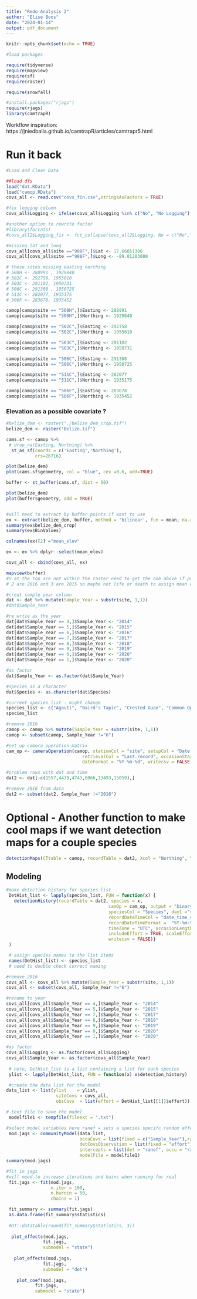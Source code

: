 ```yaml
---
title: "Redo Analysis 2"
author: "Elise Boos"
date: "2024-01-14"
output: pdf_document
---
```


```r
knitr::opts_chunk$set(echo = TRUE)
```

```r
#load packages

require(tidyverse)
require(mapview)
require(sf)
require(raster)

require(snowfall)

#install.packages("rjags")
require(rjags)
library(camtrapR)
```


Workflow inspiration: https://jniedballa.github.io/camtrapR/articles/camtrapr5.html

# Run it back
```r
#Load and Clean Data 

##load dfs
load("dat.RData")
load("camop.RData")
covs_all <- read.csv("covs_fin.csv",stringsAsFactors = TRUE)

#fix logging column
covs_all$Logging <- ifelse(covs_all$Logging %in% c("No", "No Logging"), "No", "Yes")

#another option to rewrite factor
#library(forcats)
#covs_all2$Logging_fix <- fct_collapse(covs_all2$Logging, No = c("No","No Logging"), Yes = c("Yes","Logging"))

#missing lat and long 
covs_all[covs_all$site =="908F",]$Lat <- 17.66851300
covs_all[covs_all$site =="908F",]$Long <- -89.01283000

```

```r
# these sites missing easting northing 
# 508H <- 288991 , 1929840
# 502C <- 292758, 1955010
# 503C <- 291102, 1950731
# 506C <- 291308 , 1950725
# 511C <- 282077, 1935175
# 506F <- 283678, 1935452

camop[camop$site == "508H",]$Easting <- 288991
camop[camop$site == "508H",]$Northing <- 1929840

camop[camop$site == "502C",]$Easting <- 292758
camop[camop$site == "502C",]$Northing <- 1955010

camop[camop$site == "503C",]$Easting <- 291102
camop[camop$site == "503C",]$Northing <- 1950731

camop[camop$site == "506C",]$Easting <- 291308
camop[camop$site == "506C",]$Northing <- 1950725

camop[camop$site == "511C",]$Easting <- 282077
camop[camop$site == "511C",]$Northing <- 1935175

camop[camop$site == "506F",]$Easting <- 283678
camop[camop$site == "506F",]$Northing <- 1935452
```


### Elevation as a possible covariate ?
```r
#belize_dem <- raster("./belize_dem_crop.tif")
belize_dem <- raster("Belize.tif")

cams.sf <- camop %>%
 # drop_na(Easting, Northing) %>%
  st_as_sf(coords = c('Easting','Northing'),
           crs=26716)

plot(belize_dem)
plot(cams.sf$geometry, col = "blue", cex =0.6, add=TRUE)

buffer <- st_buffer(cams.sf, dist = 50)

plot(belize_dem)
plot(buffer$geometry, add = TRUE)


#will need to extract by buffer points if want to use
ex <- extract(belize_dem, buffer, method = 'bilinear', fun = mean, na.rm = TRUE, df =TRUE, extract = TRUE)
summary(ex$belize_dem_crop)
summary(ex$BinValues)

colnames(ex)[2] ="mean_elev"

ex <- ex %>% dplyr::select(mean_elev)

covs_all <- cbind(covs_all, ex)

mapview(buffer)
#5 at the top are not within the raster need to get the one above if possible
# 2 are 2016 and 3 are 2015 so maybe not life or death to assign mean or guess lol 
```


```r
#creat sample year column
dat <- dat %>% mutate(Sample_Year = substr(site, 1,1))
#dat$Sample_Year

#re wrtie as the year
dat[dat$Sample_Year == 4,]$Sample_Year <- "2014"
dat[dat$Sample_Year == 5,]$Sample_Year <- "2015"
dat[dat$Sample_Year == 6,]$Sample_Year <- "2016"
dat[dat$Sample_Year == 7,]$Sample_Year <- "2017"
dat[dat$Sample_Year == 8,]$Sample_Year <- "2018"
dat[dat$Sample_Year == 9,]$Sample_Year <- "2019"
dat[dat$Sample_Year == 0,]$Sample_Year <- "2020"
dat[dat$Sample_Year == 1,]$Sample_Year <- "2020"

#as factor
dat$Sample_Year <- as.factor(dat$Sample_Year)
```

```r
#species as a character
dat$Species <- as.character(dat$Species)

#current species list - might change 
species_list <- c("Agouti", "Baird's Tapir", "Crested Guan", "Common Opossum", "Gray Fox", "Gray-headed Dove", "Great Curassow", "Jaguar", "Ocellated Turkey", "Ocelot", "Paca", "Puma", "Red Brocket Deer", "White-nosed Coati", "White-tailed Deer")
species_list

#remove 2016
camop <- camop %>% mutate(Sample_Year = substr(site, 1,1))
camop <- subset(camop, Sample_Year !="6")

#set up camera operation matrix
cam_op <- cameraOperation(camop, stationCol = "site", setupCol = "Date.Placement", 
                             retrievalCol = "Last.record", occasionStartTime = 0 , 
                             dateFormat = "%Y-%m-%d", writecsv = FALSE)

#problem rows with dat and time
dat2 <- dat[-c(1557,4439,4743,6066,13493,15059),]

#remove 2016 from data
dat2 <- subset(dat2, Sample_Year !="2016")
```

# Optional - Another function to make cool maps if we want detection maps for a couple species
```r
detectionMaps(CTtable = camop, recordTable = dat2, Xcol = "Northing", Ycol = "Easting", stationCol = "site", speciesCol = "Species", richnessPlot = T, speciesPlots = T, printLabels = T, plotR = T)

```

## Modeling

```r
#make detection history for species list 
 DetHist_list <- lapply(species_list, FUN = function(x) {
   detectionHistory(recordTable = dat2, species = x,
                                       camOp = cam_op, output = "binary", stationCol = "site", 
                                       speciesCol = "Species", day1 ="station", 
                                       recordDateTimeCol = "date_time_obs", 
                                       recordDateTimeFormat =  "%Y-%m-%d %H.%M", 
                                       timeZone = "UTC", occasionLength = 1, 
                                       includeEffort = TRUE, scaleEffort = FALSE, 
                                       writecsv = FALSE)}
 )

 # assign species names to the list items
 names(DetHist_list) <- species_list
 # need to double check correct naming

#remove 2016
covs_all <- covs_all %>% mutate(Sample_Year = substr(site, 1,1))
covs_all <- subset(covs_all, Sample_Year !="6")

#rename to year 
covs_all[covs_all$Sample_Year == 4,]$Sample_Year <- "2014"
covs_all[covs_all$Sample_Year == 5,]$Sample_Year <- "2015"
covs_all[covs_all$Sample_Year == 7,]$Sample_Year <- "2017"
covs_all[covs_all$Sample_Year == 8,]$Sample_Year <- "2018"
covs_all[covs_all$Sample_Year == 9,]$Sample_Year <- "2019"
covs_all[covs_all$Sample_Year == 0,]$Sample_Year <- "2020"
covs_all[covs_all$Sample_Year == 1,]$Sample_Year <- "2020"

#as factor
covs_all$Logging <- as.factor(covs_all$Logging)
covs_all$Sample_Year <- as.factor(covs_all$Sample_Year)
 
 # note, DetHist_list is a list containing a list for each species
 ylist <- lapply(DetHist_list, FUN = function(x) x$detection_history)

 #create the data list for the model
data_list <- list(ylist    = ylist,
                   siteCovs = covs_all,
                   obsCovs  = list(effort = DetHist_list[[1]]$effort)) 

# text file to save the model
 modelfile1 <- tempfile(fileext = ".txt")
```

```r
#select model variables here ranef = sets a species specifc random effect, fixed = is equal effect on all species 
 mod.jags <- communityModel(data_list,
                            occuCovs = list(fixed = c("Sample_Year"),ranef = c("Logging")),
                            detCovsObservation = list(fixed = "effort"),
                            intercepts = list(det = "ranef", occu = "ranef"),
                            modelFile = modelfile1)
summary(mod.jags)

#fit in jags
#will need to increase iterations and hains when running for real
 fit.jags <- fit(mod.jags,
                 n.iter = 100,
                 n.burnin = 50,
                 chains = 1)
``` 


```r
 fit_summary <- summary(fit.jags)
 as.data.frame(fit_summary$statistics)
 
 #DT::datatable(round(fit_summary$statistics, 3))
 
  plot_effects(mod.jags,
              fit.jags,
              submodel = "state")
  
   plot_effects(mod.jags,
              fit.jags,
              submodel = "det")
   
    plot_coef(mod.jags,
           fit.jags,
           submodel = "state")

```
